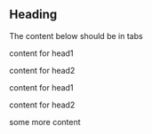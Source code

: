 

## Heading

The content below should be in tabs

<!--tabs-->

<Tabs>

<TabItem label="Head1" value="tab1">

content for head1

</TabItem>

<TabItem label="Head2" value="tab2">

content for head2

</TabItem>

</Tabs>

<!--/tabs-->

<!--tabs-->

<Tabs>

<TabItem label="Head3" value="tab1">

content for head1

</TabItem>

<TabItem label="Head4" value="tab2">

content for head2

<!--tabs-->

some more content

</TabItem>

</Tabs>
